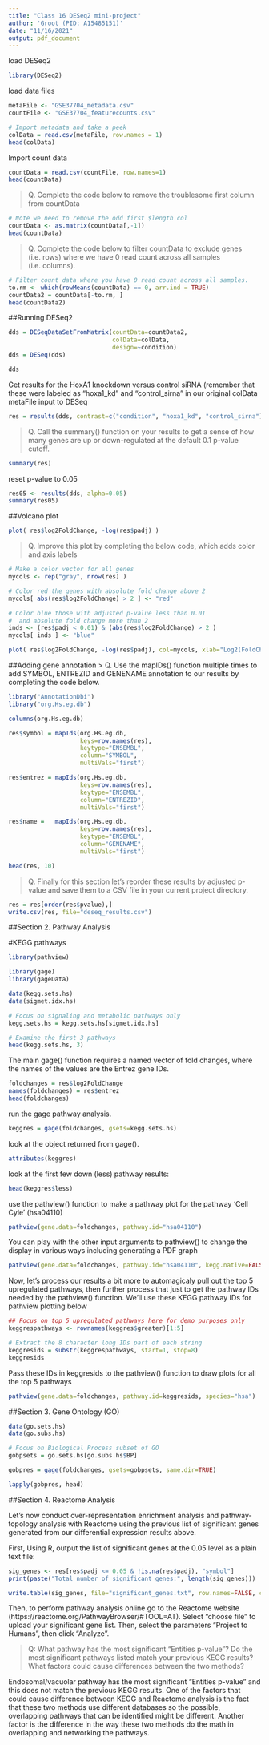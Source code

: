 ```yaml
---
title: "Class 16 DESeq2 mini-project"
author: 'Groot (PID: A15485151)'
date: "11/16/2021"
output: pdf_document
---
```


load DESeq2
```r
library(DESeq2)

```

load data files
```r
metaFile <- "GSE37704_metadata.csv"
countFile <- "GSE37704_featurecounts.csv"

# Import metadata and take a peek
colData = read.csv(metaFile, row.names = 1)
head(colData)
```
Import count data
```r
countData = read.csv(countFile, row.names=1)
head(countData)
```

> Q. Complete the code below to remove the troublesome first column from countData

```r
# Note we need to remove the odd first $length col
countData <- as.matrix(countData[,-1])
head(countData)
```

> Q. Complete the code below to filter countData to exclude genes (i.e. rows) where we have 0 read count across all samples (i.e. columns).


```r
# Filter count data where you have 0 read count across all samples.
to.rm <- which(rowMeans(countData) == 0, arr.ind = TRUE)
countData2 = countData[-to.rm, ]
head(countData2)
```

##Running DESeq2

```r
dds = DESeqDataSetFromMatrix(countData=countData2,
                             colData=colData,
                             design=~condition)
dds = DESeq(dds)
```

```r
dds
```

Get results for the HoxA1 knockdown versus control siRNA (remember that these were labeled as "hoxa1_kd" and "control_sirna" in our original colData metaFile input to DESeq

```r
res = results(dds, contrast=c("condition", "hoxa1_kd", "control_sirna"))
```

> Q. Call the summary() function on your results to get a sense of how many genes are up or down-regulated at the default 0.1 p-value cutoff.

```r
summary(res)
```

reset p-value to 0.05
```r
res05 <- results(dds, alpha=0.05)
summary(res05)
```

##Volcano plot

```r
plot( res$log2FoldChange, -log(res$padj) )
```

> Q. Improve this plot by completing the below code, which adds color and axis labels

```r
# Make a color vector for all genes
mycols <- rep("gray", nrow(res) )

# Color red the genes with absolute fold change above 2
mycols[ abs(res$log2FoldChange) > 2 ] <- "red"

# Color blue those with adjusted p-value less than 0.01
#  and absolute fold change more than 2
inds <- (res$padj < 0.01) & (abs(res$log2FoldChange) > 2 )
mycols[ inds ] <- "blue"

plot( res$log2FoldChange, -log(res$padj), col=mycols, xlab="Log2(FoldChange)", ylab="-Log(P-value)" )
```

##Adding gene annotation
> Q. Use the mapIDs() function multiple times to add SYMBOL, ENTREZID and GENENAME annotation to our results by completing the code below.


```r
library("AnnotationDbi")
library("org.Hs.eg.db")

columns(org.Hs.eg.db)
```

```r
res$symbol = mapIds(org.Hs.eg.db,
                    keys=row.names(res), 
                    keytype="ENSEMBL",
                    column="SYMBOL",
                    multiVals="first")

res$entrez = mapIds(org.Hs.eg.db,
                    keys=row.names(res),
                    keytype="ENSEMBL",
                    column="ENTREZID",
                    multiVals="first")

res$name =   mapIds(org.Hs.eg.db,
                    keys=row.names(res),
                    keytype="ENSEMBL",
                    column="GENENAME",
                    multiVals="first")

head(res, 10)
```

> Q. Finally for this section let's reorder these results by adjusted p-value and save them to a CSV file in your current project directory.

```r
res = res[order(res$pvalue),]
write.csv(res, file="deseq_results.csv")
```

##Section 2. Pathway Analysis

#KEGG pathways
```r
library(pathview)
```

```r
library(gage)
library(gageData)

data(kegg.sets.hs)
data(sigmet.idx.hs)

# Focus on signaling and metabolic pathways only
kegg.sets.hs = kegg.sets.hs[sigmet.idx.hs]

# Examine the first 3 pathways
head(kegg.sets.hs, 3)
```

The main gage() function requires a named vector of fold changes, where the names of the values are the Entrez gene IDs.

```r
foldchanges = res$log2FoldChange
names(foldchanges) = res$entrez
head(foldchanges)
```

run the gage pathway analysis.
```r
keggres = gage(foldchanges, gsets=kegg.sets.hs)
```

look at the object returned from gage().
```r
attributes(keggres)
```

look at the first few down (less) pathway results:
```r
head(keggres$less)
```

use the pathview() function to make a pathway plot for the pathway 'Cell Cyle' (hsa04110)

```r
pathview(gene.data=foldchanges, pathway.id="hsa04110")
```

You can play with the other input arguments to pathview() to change the display in various ways including generating a PDF graph
```r
pathview(gene.data=foldchanges, pathway.id="hsa04110", kegg.native=FALSE)
```

Now, let's process our results a bit more to automagicaly pull out the top 5 upregulated pathways, then further process that just to get the pathway IDs needed by the pathview() function. We'll use these KEGG pathway IDs for pathview plotting below

```r
## Focus on top 5 upregulated pathways here for demo purposes only
keggrespathways <- rownames(keggres$greater)[1:5]

# Extract the 8 character long IDs part of each string
keggresids = substr(keggrespathways, start=1, stop=8)
keggresids
```

Pass these IDs in keggresids to the pathview() function to draw plots for all the top 5 pathways
```r
pathview(gene.data=foldchanges, pathway.id=keggresids, species="hsa")
```

##Section 3. Gene Ontology (GO)
```r
data(go.sets.hs)
data(go.subs.hs)

# Focus on Biological Process subset of GO
gobpsets = go.sets.hs[go.subs.hs$BP]

gobpres = gage(foldchanges, gsets=gobpsets, same.dir=TRUE)

lapply(gobpres, head)
```

##Section 4. Reactome Analysis

Let's now conduct over-representation enrichment analysis and pathway-topology analysis with Reactome using the previous list of significant genes generated from our differential expression results above.

First, Using R, output the list of significant genes at the 0.05 level as a plain text file:
```r
sig_genes <- res[res$padj <= 0.05 & !is.na(res$padj), "symbol"]
print(paste("Total number of significant genes:", length(sig_genes)))
```

```r
write.table(sig_genes, file="significant_genes.txt", row.names=FALSE, col.names=FALSE, quote=FALSE)
```

Then, to perform pathway analysis online go to the Reactome website (https://reactome.org/PathwayBrowser/#TOOL=AT). Select “choose file” to upload your significant gene list. Then, select the parameters “Project to Humans”, then click “Analyze”.

> Q: What pathway has the most significant “Entities p-value”? Do the most significant pathways listed match your previous KEGG results? What factors could cause differences between the two methods?

Endosomal/vacuolar pathway has the most significant "Entities p-value" and this does not match the previous KEGG results. One of the factors that could cause difference between KEGG and Reactome analysis is the fact that these two methods use different databases so the possible, overlapping pathways that can be identified might be different. Another factor is the difference in the way these two methods do the math in overlapping and networking the pathways.




